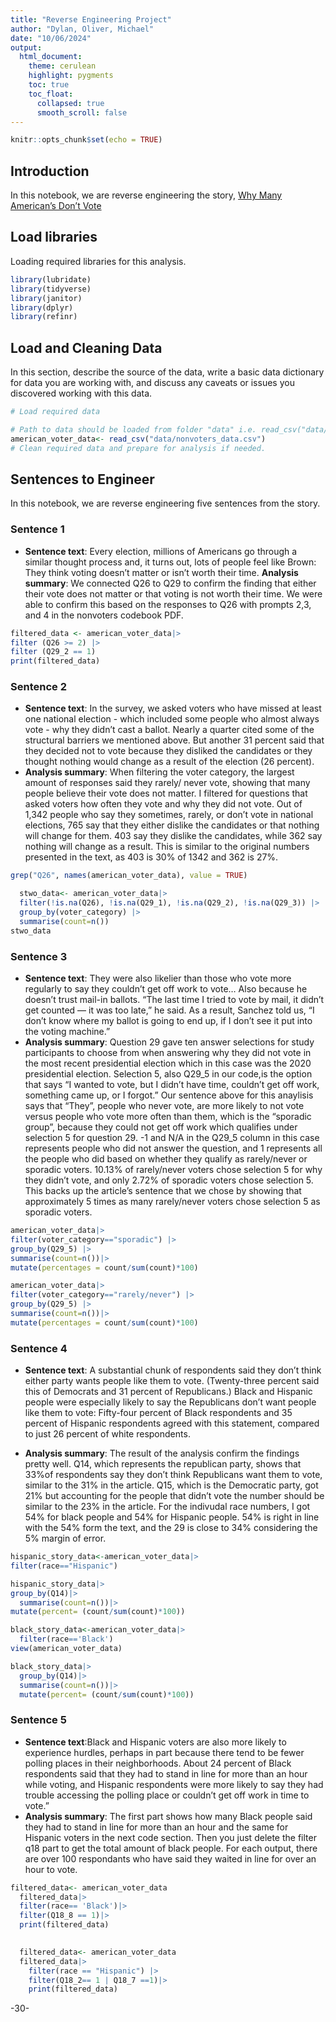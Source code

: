 ```yaml
---
title: "Reverse Engineering Project"
author: "Dylan, Oliver, Michael"
date: "10/06/2024"
output:
  html_document:
    theme: cerulean
    highlight: pygments
    toc: true
    toc_float:
      collapsed: true
      smooth_scroll: false
---
```


```r
knitr::opts_chunk$set(echo = TRUE)
```

## Introduction 

In this notebook, we are reverse engineering the story, [Why Many American's Don't Vote ](https://projects.fivethirtyeight.com/non-voters-poll-2020-election/)

## Load libraries

Loading required libraries for this analysis.

```r
library(lubridate)
library(tidyverse)
library(janitor)
library(dplyr)
library(refinr)

```

## Load and Cleaning Data

In this section, describe the source of the data, write a basic data dictionary for data you are working with, and discuss any caveats or issues you discovered working with this data. 

```r
# Load required data

# Path to data should be loaded from folder "data" i.e. read_csv("data/name_of_data.csv")
american_voter_data<- read_csv("data/nonvoters_data.csv")
# Clean required data and prepare for analysis if needed. 


```

## Sentences to Engineer
In this notebook, we are reverse engineering five sentences from the story.

### Sentence 1

* **Sentence text**: Every election, millions of Americans go through a similar thought process and, it turns out, lots of people feel like Brown: They think voting doesn't matter or isn't worth their time.
**Analysis summary**: We connected Q26 to Q29 to confirm the finding that either their vote does not matter or that voting is not worth their time. We were able to confirm this based on the responses to Q26 with prompts 2,3, and 4 in the nonvoters codebook PDF.

```r

filtered_data <- american_voter_data|>
filter (Q26 >= 2) |>
filter (Q29_2 == 1)
print(filtered_data)


```

### Sentence 2

* **Sentence text**: In the survey, we asked voters who have missed at least one national election - which included some people who almost always vote - why they didn't cast a ballot. Nearly a quarter cited some of the structural barriers we mentioned above. But another 31 percent said that they decided not to vote because they disliked the candidates or they thought nothing would change as a result of the election (26 percent).
* **Analysis summary**: When filtering the voter category, the largest amount of responses said they rarely/ never vote, showing that many people believe their vote does not matter. I filtered for questions that asked voters how often they vote and why they did not vote. Out of 1,342 people who say they sometimes, rarely, or don't vote in national elections, 765 say that they either dislike the candidates or that nothing will change for them. 403 say they dislike the candidates, while 362 say nothing will change as a result. This is similar to the original numbers presented in the text, as 403 is 30% of 1342 and 362 is 27%.

```r
grep("Q26", names(american_voter_data), value = TRUE)

```

```r
  stwo_data<- american_voter_data|>
  filter(!is.na(Q26), !is.na(Q29_1), !is.na(Q29_2), !is.na(Q29_3)) |>
  group_by(voter_category) |>
  summarise(count=n())
stwo_data
```

### Sentence 3

* **Sentence text**: They were also likelier than those who vote more regularly to say they couldn’t get off work to vote...
Also because he doesn’t trust mail-in ballots. “The last time I tried to vote by mail, it didn’t get counted — it was too late,” he said. As a result, Sanchez told us, “I don't know where my ballot is going to end up, if I don't see it put into the voting machine.”
* **Analysis summary**: Question 29 gave ten answer selections for study participants to choose from when answering why they did not vote in the most recent presidential election which in this case was the 2020 presidential election. Selection 5, also Q29_5 in our code,is the option that says "I wanted to vote, but I didn't have time, couldn't get off work, something came up, or I forgot." Our sentence above for this anaylisis says that "They", people who never vote, are more likely to not vote versus people who vote more often than them, which is the "sporadic group", because they could not get off work which qualifies under selection 5 for question 29. -1 and N/A in the Q29_5 column in this case represents people who did not answer the question, and 1 represents all the people who did based on whether they qualify as rarely/never or sporadic voters. 10.13% of rarely/never voters chose selection 5 for why they didn't vote, and only 2.72% of sporadic voters chose selection 5. This backs up the article's sentence that we chose by showing that approximately 5 times as many rarely/never voters chose selection 5 as sporadic voters.

```r
american_voter_data|>
filter(voter_category=="sporadic") |>
group_by(Q29_5) |>
summarise(count=n())|>
mutate(percentages = count/sum(count)*100)

```


```r
american_voter_data|>
filter(voter_category=="rarely/never") |>
group_by(Q29_5) |>
summarise(count=n())|>
mutate(percentages = count/sum(count)*100)
```


### Sentence 4

* **Sentence text**: A substantial chunk of respondents said they don’t think either party wants people like them to vote. (Twenty-three percent said this of Democrats and 31 percent of Republicans.) Black and Hispanic people were especially likely to say the Republicans don’t want people like them to vote: Fifty-four percent of Black respondents and 35 percent of Hispanic respondents agreed with this statement, compared to just 26 percent of white respondents.

* **Analysis summary**: The result of the analysis confirm the findings pretty well. Q14, which represents the republican party, shows that 33%of respondents say they don't think Republicans want them to vote, similar to the 31% in the article. Q15, which is the Democratic party, got 21% but accounting for the people that didn't vote the number should be similar to the 23% in the article. For the indivudal race numbers, I got 54% for black people and 54% for Hispanic people. 54% is right in line with the 54% form the text, and the 29 is close to 34% considering the 5% margin of error.

```r
hispanic_story_data<-american_voter_data|>
filter(race=="Hispanic")

```

```r
hispanic_story_data|>
group_by(Q14)|>
  summarise(count=n())|>
mutate(percent= (count/sum(count)*100))
```
```r
black_story_data<-american_voter_data|>
  filter(race=='Black')
view(american_voter_data)
```

```r
black_story_data|>
  group_by(Q14)|>
  summarise(count=n())|>
  mutate(percent= (count/sum(count)*100))
```

### Sentence 5

* **Sentence text**:Black and Hispanic voters are also more likely to experience hurdles, perhaps in part because there tend to be fewer polling places in their neighborhoods. About 24 percent of Black respondents said that they had to stand in line for more than an hour while voting, and Hispanic respondents were more likely to say they had trouble accessing the polling place or couldn’t get off work in time to vote.”
* **Analysis summary**: The first part shows how many Black people said they had to stand in line for more than an hour and the same for Hispanic voters in the next code section. Then you just delete the filter q18 part to get the total amount of black people. For each output, there are over 100 respondants who have said they waited in line for over an hour to vote. 

```r
filtered_data<- american_voter_data
  filtered_data|>
  filter(race== 'Black')|>
  filter(Q18_8 == 1)|>
  print(filtered_data)
  
```
```r
  filtered_data<- american_voter_data
  filtered_data|>
    filter(race == "Hispanic") |>
    filter(Q18_2== 1 | Q18_7 ==1)|>
    print(filtered_data)
```

-30-
